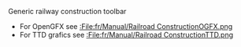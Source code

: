 
Generic railway construction toolbar
*For OpenGFX see [[:File:fr/Manual/Railroad ConstructionOGFX.png]]
*For TTD grafics see [[:File:fr/Manual/Railroad ConstructionTTD.png]]